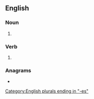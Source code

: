 ==English==

===Noun===
{{head|en|noun plural form}}

# {{plural of|notch|lang=en}}

===Verb===
{{head|en|verb form}}

# {{en-third-person singular of|notch}}

===Anagrams===
* {{anagrams|en|Contehs}}

[[Category:English plurals ending in "-es"]]
